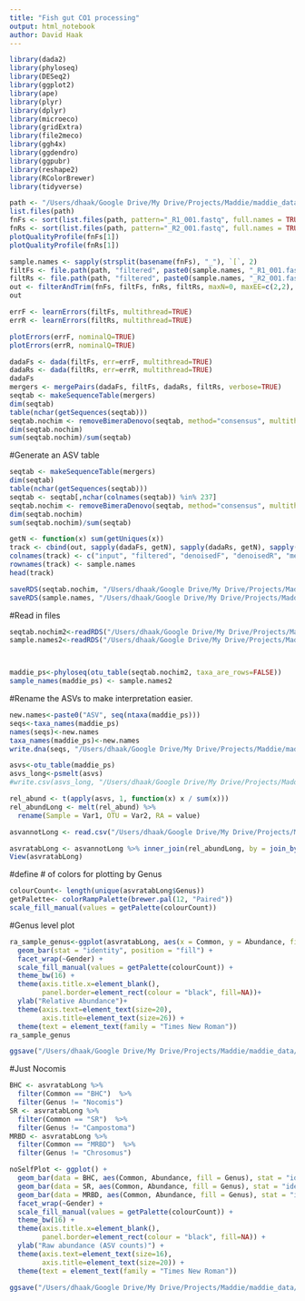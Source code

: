 ```yaml
---
title: "Fish gut CO1 processing"
output: html_notebook
author: David Haak
---
```


```r
library(dada2)
library(phyloseq)
library(DESeq2)
library(ggplot2)
library(ape)
library(plyr)
library(dplyr)
library(microeco)
library(gridExtra)
library(file2meco)
library(ggh4x)
library(ggdendro)
library(ggpubr)
library(reshape2)
library(RColorBrewer)
library(tidyverse)
```

```r
path <- "/Users/dhaak/Google Drive/My Drive/Projects/Maddie/maddie_data/Data/gsc-pickup.flsi.vt.edu/Hallerman_April2023/"
list.files(path)
fnFs <- sort(list.files(path, pattern="_R1_001.fastq", full.names = TRUE))
fnRs <- sort(list.files(path, pattern="_R2_001.fastq", full.names = TRUE))
plotQualityProfile(fnFs[1])
plotQualityProfile(fnRs[1])
```


```r
sample.names <- sapply(strsplit(basename(fnFs), "_"), `[`, 2)
filtFs <- file.path(path, "filtered", paste0(sample.names, "_R1_001.fastq.gz"))
filtRs <- file.path(path, "filtered", paste0(sample.names, "_R2_001.fastq.gz"))
out <- filterAndTrim(fnFs, filtFs, fnRs, filtRs, maxN=0, maxEE=c(2,2), truncQ=2, rm.phix=TRUE, compress=TRUE, multithread=TRUE)
out
```


```r
errF <- learnErrors(filtFs, multithread=TRUE)
errR <- learnErrors(filtRs, multithread=TRUE)

plotErrors(errF, nominalQ=TRUE)
plotErrors(errR, nominalQ=TRUE)

```


```r
dadaFs <- dada(filtFs, err=errF, multithread=TRUE)
dadaRs <- dada(filtRs, err=errR, multithread=TRUE)
dadaFs
mergers <- mergePairs(dadaFs, filtFs, dadaRs, filtRs, verbose=TRUE)
seqtab <- makeSequenceTable(mergers)
dim(seqtab)
table(nchar(getSequences(seqtab)))
seqtab.nochim <- removeBimeraDenovo(seqtab, method="consensus", multithread=TRUE, verbose=TRUE)
dim(seqtab.nochim)
sum(seqtab.nochim)/sum(seqtab)
```

#Generate an ASV table
```r
seqtab <- makeSequenceTable(mergers)
dim(seqtab)
table(nchar(getSequences(seqtab)))
seqtab <- seqtab[,nchar(colnames(seqtab)) %in% 237]
seqtab.nochim <- removeBimeraDenovo(seqtab, method="consensus", multithread=TRUE, verbose=TRUE)
dim(seqtab.nochim)
sum(seqtab.nochim)/sum(seqtab)
```

```r
getN <- function(x) sum(getUniques(x))
track <- cbind(out, sapply(dadaFs, getN), sapply(dadaRs, getN), sapply(mergers, getN), rowSums(seqtab.nochim))
colnames(track) <- c("input", "filtered", "denoisedF", "denoisedR", "merged", "nonchim")
rownames(track) <- sample.names
head(track)

```

```r

saveRDS(seqtab.nochim, "/Users/dhaak/Google Drive/My Drive/Projects/Maddie/maddie_data/Data/seqtab.nochim.rds")
saveRDS(sample.names, "/Users/dhaak/Google Drive/My Drive/Projects/Maddie/maddie_data/Data/sample.names.rds")

```


#Read in files
```r
seqtab.nochim2<-readRDS("/Users/dhaak/Google Drive/My Drive/Projects/Maddie/maddie_data/Data/seqtab.nochim.rds")
sample.names2<-readRDS("/Users/dhaak/Google Drive/My Drive/Projects/Maddie/maddie_data/Data/sample.names.rds")



maddie_ps<-phyloseq(otu_table(seqtab.nochim2, taxa_are_rows=FALSE))
sample_names(maddie_ps) <- sample.names2

```


#Rename the ASVs to make interpretation easier.
```R
new.names<-paste0("ASV", seq(ntaxa(maddie_ps)))
seqs<-taxa_names(maddie_ps)
names(seqs)<-new.names
taxa_names(maddie_ps)<-new.names
write.dna(seqs, "/Users/dhaak/Google Drive/My Drive/Projects/Maddie/maddie_data/Data/maddie_asv_seqs.fasta", format = "fasta", colw = 250)

```

```r
asvs<-otu_table(maddie_ps)
asvs_long<-psmelt(asvs)
#write.csv(asvs_long, "/Users/dhaak/Google Drive/My Drive/Projects/Maddie/maddie_data/Data/maddie_ASVtabLong.csv")
```

```r
rel_abund <- t(apply(asvs, 1, function(x) x / sum(x)))
rel_abundLong <- melt(rel_abund) %>% 
  rename(Sample = Var1, OTU = Var2, RA = value)

asvannotLong <- read.csv("/Users/dhaak/Google Drive/My Drive/Projects/Maddie/maddie_data/Data/maddie_ASVtab.csv")

asvratabLong <- asvannotLong %>% inner_join(rel_abundLong, by = join_by(OTU,Sample))
View(asvratabLong)

```

#define # of colors for plotting by Genus
```r
colourCount<- length(unique(asvratabLong$Genus))
getPalette<- colorRampPalette(brewer.pal(12, "Paired"))
scale_fill_manual(values = getPalette(colourCount))
```

#Genus level plot
```r
ra_sample_genus<-ggplot(asvratabLong, aes(x = Common, y = Abundance, fill = Genus)) + 
  geom_bar(stat = "identity", position = "fill") +
  facet_wrap(~Gender) +
  scale_fill_manual(values = getPalette(colourCount)) +
  theme_bw(16) +
  theme(axis.title.x=element_blank(),
        panel.border=element_rect(colour = "black", fill=NA))+
  ylab("Relative Abundance")+
  theme(axis.text=element_text(size=20),
        axis.title=element_text(size=26)) +
  theme(text = element_text(family = "Times New Roman"))
ra_sample_genus

ggsave("/Users/dhaak/Google Drive/My Drive/Projects/Maddie/maddie_data/Figures/RAplot.png", plot = ra_sample_genus, device = 'png', dpi = 300)
```

#Just Nocomis 
```r
BHC <- asvratabLong %>% 
  filter(Common == "BHC")  %>% 
  filter(Genus != "Nocomis") 
SR <- asvratabLong %>% 
  filter(Common == "SR")  %>% 
  filter(Genus != "Campostoma") 
MRBD <- asvratabLong %>% 
  filter(Common == "MRBD")  %>% 
  filter(Genus != "Chrosomus")

noSelfPlot <- ggplot() +
  geom_bar(data = BHC, aes(Common, Abundance, fill = Genus), stat = "identity") +
  geom_bar(data = SR, aes(Common, Abundance, fill = Genus), stat = "identity") +
  geom_bar(data = MRBD, aes(Common, Abundance, fill = Genus), stat = "identity") +
  facet_wrap(~Gender) +
  scale_fill_manual(values = getPalette(colourCount)) +
  theme_bw(16) +
  theme(axis.title.x=element_blank(),
        panel.border=element_rect(colour = "black", fill=NA)) +
  ylab("Raw abundance (ASV counts)") +
  theme(axis.text=element_text(size=16),
        axis.title=element_text(size=20)) +
  theme(text = element_text(family = "Times New Roman"))

ggsave("/Users/dhaak/Google Drive/My Drive/Projects/Maddie/maddie_data/Figures/noSelfPlot.png", plot = noSelfPlot, device = 'png', dpi = 300)
```

